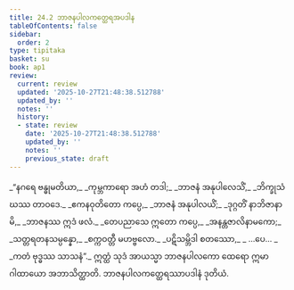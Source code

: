 ```yaml
---
title: 24.2 ဘာဇနပါလကတ္ထေရအပဒါန
tableOfContents: false
sidebar:
  order: 2
type: tipitaka
basket: su
book: ap1
review:
  current: review
  updated: '2025-10-27T21:48:38.512788'
  updated_by: ''
  notes: ''
  history:
  - state: review
    date: '2025-10-27T21:48:38.512788'
    updated_by: ''
    notes: ''
    previous_state: draft
---
```



<ReviewStatus review={frontmatter.review} showDetails={true} />

<HypothesisAnnotation frontmatter={frontmatter} />

<DynamicBreadcrumb />

<Division number="5" book="ap1" e="ch" v="20" p="245">

<Paragraph number="2979" type="verses" book="ap1">
_“နဂရေ ဗန္ဓုမတိယာ,_  
_ကုမ္ဘကာရော အဟံ တဒါ;_  
_ဘာဇနံ အနုပါလေသိံ,_  
_ဘိက္ခုသံဃဿ တာဝဒေ._  

</Paragraph>

</Division>
<Division number="6" book="ap1" e="ch" v="20" p="245">

<Paragraph number="2980" type="verses" book="ap1">
_ဧကနဝုတိတော ကပ္ပေ,_  
_ဘာဇနံ အနုပါလယိံ;_  
_ဒုဂ္ဂတိံ နာဘိဇာနာမိ,_  
_ဘာဇနဿ ဣဒံ ဖလံ._  

</Paragraph>

</Division>
<Division number="7" book="ap1" e="ch" v="20" p="245">

<Paragraph number="2981" type="verses" book="ap1">
_တေပညာသေ ဣတော ကပ္ပေ,_  
_အနန္တဇာလိနာမကော;_  
_သတ္တရတနသမ္ပန္နော,_  
_စက္ကဝတ္တီ မဟဗ္ဗလော._  

</Paragraph>

</Division>
<Division number="8" book="ap1" e="ch" v="20" p="245">

<Paragraph number="2982" type="verses" book="ap1">
_ပဋိသမ္ဘိဒါ စတဿော,_  
_ …ပေ… _  
_ကတံ ဗုဒ္ဓဿ သာသနံ”._  

</Paragraph>

<Paragraph number="2983" book="ap1">
ဣတ္ထံ သုဒံ အာယသ္မာ ဘာဇနပါလကော ထေရော ဣမာ ဂါထာယော အဘာသိတ္ထာတိ.

</Paragraph>
</Division>

<Paragraph number="2984" type="center" book="ap1">
ဘာဇနပါလကတ္ထေရဿာပဒါနံ ဒုတိယံ.
</Paragraph>